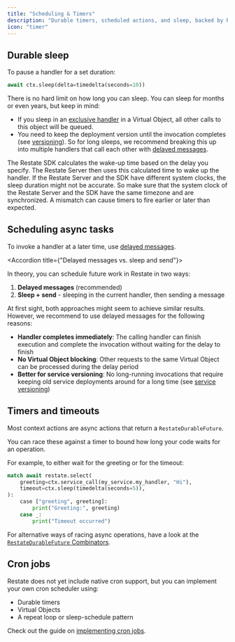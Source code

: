 ```yaml
---
title: "Scheduling & Timers"
description: "Durable timers, scheduled actions, and sleep, backed by Restate."
icon: "timer"
---
```



<TimersIntro/>

## Durable sleep
To pause a handler for a set duration:

```python {"CODE_LOAD::python/src/develop/durable_timers.py#here"} 
await ctx.sleep(delta=timedelta(seconds=10))
```

There is no hard limit on how long you can sleep. You can sleep for months or even years, but keep in mind:
- If you sleep in an [exclusive handler](/foundations/functions#handler-behavior) in a Virtual Object, all other calls to this object will be queued.
- You need to keep the deployment version until the invocation completes (see [versioning](/services/versioning)).
So for long sleeps, we recommend breaking this up into multiple handlers that call each other with [delayed messages](/develop/python/service-communication#delayed-messages).


<Accordion title="Clock synchronization Restate Server vs. SDK">
    The Restate SDK calculates the wake-up time based on the delay you specify.
    The Restate Server then uses this calculated time to wake up the handler.
    If the Restate Server and the SDK have different system clocks, the sleep duration might not be accurate.
    So make sure that the system clock of the Restate Server and the SDK have the same timezone and are synchronized.
    A mismatch can cause timers to fire earlier or later than expected.
</Accordion>

## Scheduling async tasks

To invoke a handler at a later time, use [delayed messages](/develop/python/service-communication#delayed-messages).

<Accordion title={"Delayed messages vs. sleep and send"}>

In theory, you can schedule future work in Restate in two ways:
1. **Delayed messages** (recommended)
2. **Sleep + send** - sleeping in the current handler, then sending a message

At first sight, both approaches might seem to achieve similar results.
However, we recommend to use delayed messages for the following reasons:

- **Handler completes immediately**: The calling handler can finish execution and complete the invocation without waiting for the delay to finish
- **No Virtual Object blocking**: Other requests to the same Virtual Object can be processed during the delay period
- **Better for service versioning**: No long-running invocations that require keeping old service deployments around for a long time (see [service versioning](/services/versioning))
</Accordion>

## Timers and timeouts

Most context actions are async actions that return a `RestateDurableFuture`.

You can race these against a timer to bound how long your code waits for an operation.

For example, to either wait for the greeting or for the timeout:

```py {"CODE_LOAD::python/src/develop/durable_timers.py#timer"} 
match await restate.select(
    greeting=ctx.service_call(my_service.my_handler, "Hi"),
    timeout=ctx.sleep(timedelta(seconds=5)),
):
    case ["greeting", greeting]:
        print("Greeting:", greeting)
    case _:
        print("Timeout occurred")
```

For alternative ways of racing async operations, have a look at the [`RestateDurableFuture` Combinators](/develop/python/journaling-results#restatedurablefuture-combinators).

## Cron jobs

Restate does not yet include native cron support, but you can implement your own cron scheduler using:
- Durable timers
- Virtual Objects
- A repeat loop or sleep-schedule pattern

Check out the guide on [implementing cron jobs](/guides/cron).